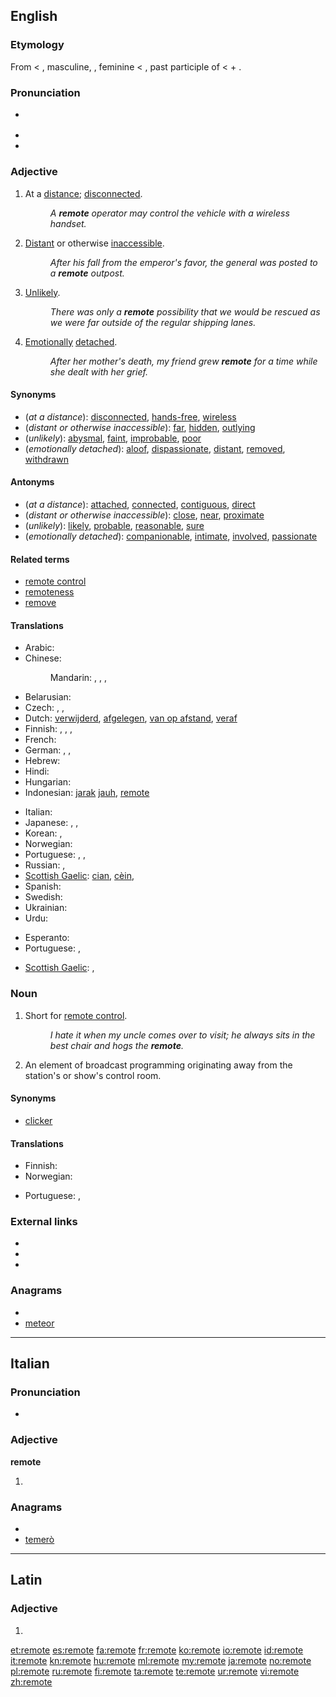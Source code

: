 ==English==

===Etymology===
From {{etyl|enm}} < {{etyl|fro}} {{term|lang=fro|remot}}, masculine, {{term|lang=fro|remote}}, feminine < {{etyl|la}} {{term|lang=la|remotus}}, past participle of {{term|lang=la|removere||to remove}} < {{term|re-|lang=la}} + {{term|movere|lang=la||to move}}.

===Pronunciation===
* {{a|UK}} {{IPA|[ɹɪˈmɘʊt]|[ˌɹiːˈməʊt]|[ɹəˈməʊt]}}
* {{audio|en-us-remote.ogg|Audio (US)}}
* {{rhymes|əʊt}}

===Adjective===
{{en-adj|remot|er|est}}

# At a [[distance]]; [[disconnected]].
#: ''A '''remote''' operator may control the vehicle with a wireless handset.''
# [[distant|Distant]] or otherwise [[inaccessible]].
#: ''After his fall from the emperor's favor, the general was posted to a '''remote''' outpost.''
# [[unlikely|Unlikely]].
#: ''There was only a '''remote''' possibility that we would be rescued as we were far outside of the regular shipping lanes.''
# [[emotion|Emotionally]] [[detach]]ed.
#: ''After her mother's death, my friend grew '''remote''' for a time while she dealt with her grief.''

====Synonyms====
* (''at a distance''): [[disconnected]], [[hands-free]], [[wireless]]
* (''distant or otherwise inaccessible''): [[far]], [[hidden]], [[outlying]]
* (''unlikely''): [[abysmal]], [[faint]], [[improbable]], [[poor]]
* (''emotionally detached''): [[aloof]], [[dispassionate]], [[distant]], [[removed]], [[withdrawn]]

====Antonyms====
* (''at a distance''): [[attached]], [[connected]], [[contiguous]], [[direct]]
* (''distant or otherwise inaccessible''): [[close]], [[near]], [[proximate]]
* (''unlikely''): [[likely]], [[probable]], [[reasonable]], [[sure]]
* (''emotionally detached''): [[companionable]], [[intimate]], [[involved]], [[passionate]]

====Related terms====
* [[remote control]]
* [[remoteness]]
* [[remove]]

====Translations====
{{trans-top|at a distance}}
* Arabic: {{t|ar|بعيد|tr=ba3iid|sc=Arab}}
* Chinese:
*: Mandarin: {{t|zh|遠|sc=Hani}}, {{t|zh|远|tr=yuǎn|sc=Hani}}, {{t|zh|遙遠|sc=Hani}}, {{t|zh|遥远|tr=yáoyuǎn|sc=Hani}}
* Belarusian: {{t|be|далёкі|tr=daljóki|sc=Cyrl}}
* Czech: {{t|cs|daleký}}, {{t-|cs|vzdálený}},  {{t|cs|nepřístupný}}
* Dutch: [[verwijderd]], [[afgelegen]], [[van op afstand]], [[veraf]]
* Finnish: {{t-|fi|etäinen}}, {{t-|fi|kaukainen}}, {{t+|fi|etä-}}, {{t-|fi|kauko-}}
* French: {{t+|fr|distant}}
* German: {{t+|de|fern}}, {{t+|de|entfernt}}, {{t-|de|abgelegen}}
* Hebrew: {{t|he|מרוחק|tr=merukhaq|sc=Hebr}}
* Hindi: {{t|hi|दूर|tr=dūr|sc=Deva}}
* Hungarian: {{t+|hu|távoli}}
* Indonesian: [[jarak]] [[jauh]], [[#Indonesian|remote]]
{{trans-mid}}
* Italian: {{t+|it|remoto}}
* Japanese: {{t+|ja|遠い|tr=とおい, tōi|sc=Jpan}}, {{t|ja|遠隔|tr=えんかくな, enkaku-na|alt=遠隔な|sc=Jpan}}, {{t|ja|辺鄙|tr=へんぴな, hempi-na|alt=辺鄙な|sc=Jpan}}
* Korean: {{t|ko|원격|tr=weon-gyeok|sc=Kore}}, {{t|ko|먼|tr=meon|sc=Kore}}
* Norwegian: {{t-|no|fjern}}
* Portuguese: {{t+|pt|remoto}},  {{t+|pt|longínquo|m}},  {{t+|pt|distante}}
* Russian: {{t|ru|далёкий|tr=daljókij|sc=Cyrl}}, {{t|ru|отдалённый|tr=otdaljónnyj|sc=Cyrl}}
* [[Scottish Gaelic]]: [[cian]], [[cèin]], {{t-|gd|fad às|xs=Scottish Gaelic}}
* Spanish: {{t-|es|remoto}}
* Swedish: {{t+|sv|avlägsen}}
* Ukrainian: {{t|uk|далекий|tr=dalékyj|sc=Cyrl}}
* Urdu: {{t|ur|دور|tr=dūr|sc=ur-Arab}}
{{trans-bottom}}

{{trans-top|distant or otherwise unaccessible}}
* Esperanto: {{t-|eo|izolita|xs=Esperanto}}
* Portuguese: {{t+|pt|isolado}},  {{t|pt|inacessível}}
{{trans-mid}}
* [[Scottish Gaelic]]: {{t-|gd|fad às|xs=Scottish Gaelic}}, {{t-|gd|iomallach|xs=Scottish Gaelic}}
{{trans-bottom}}

===Noun===
{{en-noun}}

# Short for [[remote control]].
#: ''I hate it when my uncle comes over to visit; he always sits in the best chair and hogs the '''remote'''.''
# {{broadcasting}} An element of broadcast programming originating away from the station's or show's control room.

====Synonyms====
* {{sense|remote control}} [[clicker]]

====Translations====
{{trans-top|remote control}}
* Finnish: {{t-|fi|kaukosäädin}}
* Norwegian: {{t+|no|fjernkontroll|m}}
{{trans-mid}}
* Portuguese: {{t+|pt|controle}},  {{t|pt|controlo remoto}}
{{trans-bottom}}

===External links===
* {{R:Webster 1913}}
* {{R:Century 1911}}
* {{R:OneLook}}

===Anagrams===
* {{alphagram|eemort}}
* [[meteor#English|meteor]]

----

==Italian==

===Pronunciation===
* {{IPA|[reˈmɔː.t̪e]|/reˈmɔte/|lang=it}}

===Adjective===
'''remote''' {{f}} {{plural}}

# {{feminine plural of|remoto}}

===Anagrams===
* {{alphagram|eemort}}
* [[temerò#Italian|temerò]]

----

==Latin==

===Adjective===
{{la-adj-form|remōte}}

# {{inflection of|remotus|remōtus|voc|m|s|lang=la}}
{{count page|[[Wiktionary:Page count]]}}

[[et:remote]]
[[es:remote]]
[[fa:remote]]
[[fr:remote]]
[[ko:remote]]
[[io:remote]]
[[id:remote]]
[[it:remote]]
[[kn:remote]]
[[hu:remote]]
[[ml:remote]]
[[my:remote]]
[[ja:remote]]
[[no:remote]]
[[pl:remote]]
[[ru:remote]]
[[fi:remote]]
[[ta:remote]]
[[te:remote]]
[[ur:remote]]
[[vi:remote]]
[[zh:remote]]